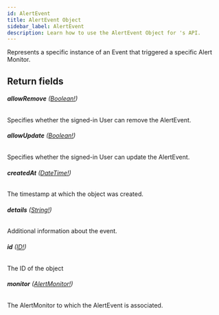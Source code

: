 ```yaml
---
id: AlertEvent
title: AlertEvent Object
sidebar_label: AlertEvent
description: Learn how to use the AlertEvent Object for 's API.
---
```


Represents a specific instance of an Event that triggered a specific Alert
Monitor.

## Return fields

###### <b>allowRemove</b> ([Boolean!](api/schema/scalar/Boolean.mdx))

Specifies whether the signed-in User can remove the AlertEvent.

###### <b>allowUpdate</b> ([Boolean!](api/schema/scalar/Boolean.mdx))

Specifies whether the signed-in User can update the AlertEvent.

###### <b>createdAt</b> ([DateTime!](api/schema/scalar/DateTime.mdx))

The timestamp at which the object was created.

###### <b>details</b> ([String!](api/schema/scalar/String.mdx))

Additional information about the event.

###### <b>id</b> ([ID!](api/schema/scalar/ID.mdx))

The ID of the object

###### <b>monitor</b> ([AlertMonitor!](api/schema/object/AlertMonitor.mdx))

The AlertMonitor to which the AlertEvent is associated.

